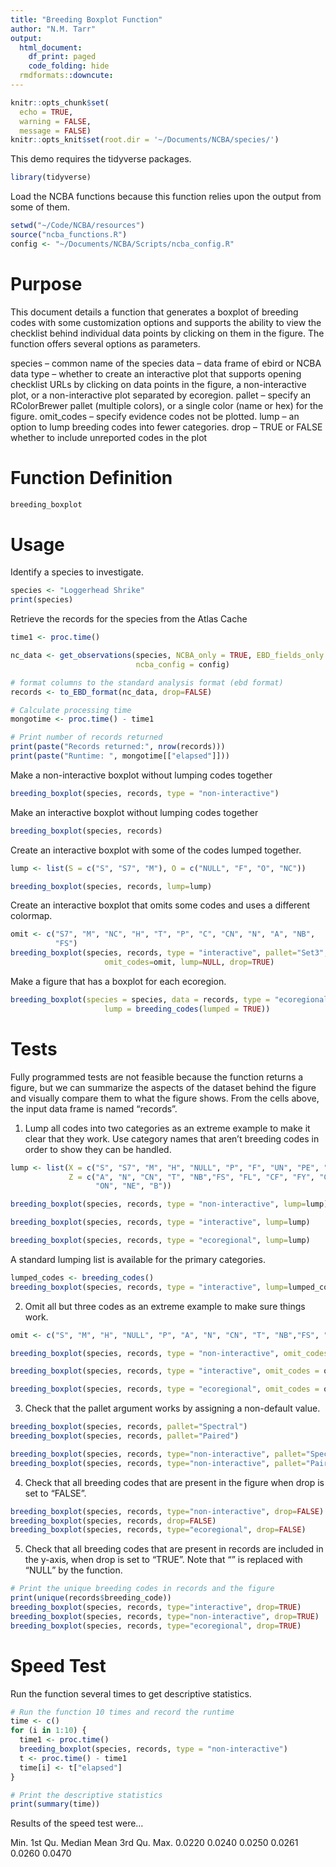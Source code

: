 ```yaml
---
title: "Breeding Boxplot Function"
author: "N.M. Tarr"
output: 
  html_document:
    df_print: paged
    code_folding: hide
  rmdformats::downcute:
---
```

```r
knitr::opts_chunk$set(
  echo = TRUE,
  warning = FALSE,
  message = FALSE)
knitr::opts_knit$set(root.dir = '~/Documents/NCBA/species/')
```

This demo requires the tidyverse packages.
```r
library(tidyverse)
```

Load the NCBA functions because this function relies upon the output from some of them.
```r
setwd("~/Code/NCBA/resources")
source("ncba_functions.R")
config <- "~/Documents/NCBA/Scripts/ncba_config.R"
```

# Purpose
This document details a function that generates a boxplot of breeding codes with some customization options and supports the ability to view the checklist behind individual data points by clicking on them in the figure.  The function offers several options as parameters.

species -- common name of the species
data -- data frame of ebird or NCBA data
type -- whether to create an interactive plot that supports opening
   checklist URLs by clicking on data points in the figure, a non-interactive plot, or a non-interactive plot separated by ecoregion.
pallet -- specify an RColorBrewer pallet (multiple colors), or a single
   color (name or hex) for the figure.
omit_codes -- specify evidence codes not be plotted.
lump -- an option to lump breeding codes into fewer categories.
drop -- TRUE or FALSE whether to include unreported codes in the plot

# Function Definition
```r
breeding_boxplot
```

# Usage
Identify a species to investigate.
```r
species <- "Loggerhead Shrike"
print(species)
```

Retrieve the records for the species from the Atlas Cache
```r
time1 <- proc.time()

nc_data <- get_observations(species, NCBA_only = TRUE, EBD_fields_only = FALSE,
                            ncba_config = config)

# format columns to the standard analysis format (ebd format)
records <- to_EBD_format(nc_data, drop=FALSE)

# Calculate processing time
mongotime <- proc.time() - time1

# Print number of records returned
print(paste("Records returned:", nrow(records)))
print(paste("Runtime: ", mongotime[["elapsed"]]))
```

Make a non-interactive boxplot without lumping codes together
```r
breeding_boxplot(species, records, type = "non-interactive")
```

Make an interactive boxplot without lumping codes together
```r
breeding_boxplot(species, records)
```

Create an interactive boxplot with some of the codes lumped together.
```r
lump <- list(S = c("S", "S7", "M"), O = c("NULL", "F", "O", "NC"))

breeding_boxplot(species, records, lump=lump)
```

Create an interactive boxplot that omits some codes and uses a different colormap.
```r
omit <- c("S7", "M", "NC", "H", "T", "P", "C", "CN", "N", "A", "NB", 
          "FS")
breeding_boxplot(species, records, type = "interactive", pallet="Set3",
                     omit_codes=omit, lump=NULL, drop=TRUE)
```

Make a figure that has a boxplot for each ecoregion.
```r
breeding_boxplot(species = species, data = records, type = "ecoregional",
                     lump = breeding_codes(lumped = TRUE))
```


# Tests
Fully programmed tests are not feasible because the function returns a figure, but we can summarize the aspects of the dataset behind the figure and visually compare them to what the figure shows.  From the cells above, the input data frame is named "records".

1. Lump all codes into two categories as an extreme example to make it clear that they work. Use category names that aren't breeding codes in order to show they can be handled.
```r
lump <- list(X = c("S", "S7", "M", "H", "NULL", "P", "F", "UN", "PE", "NY"), 
             Z = c("A", "N", "CN", "T", "NB","FS", "FL", "CF", "FY", "C",
                   "ON", "NE", "B"))

breeding_boxplot(species, records, type = "non-interactive", lump=lump)

breeding_boxplot(species, records, type = "interactive", lump=lump)

breeding_boxplot(species, records, type = "ecoregional", lump=lump)


```

A standard lumping list is available for the primary categories.
```r
lumped_codes <- breeding_codes()
breeding_boxplot(species, records, type = "interactive", lump=lumped_codes)
```

2. Omit all but three codes as an extreme example to make sure things work.  
```r
omit <- c("S", "M", "H", "NULL", "P", "A", "N", "CN", "T", "NB","FS", "CF", "C")

breeding_boxplot(species, records, type = "non-interactive", omit_codes = omit)

breeding_boxplot(species, records, type = "interactive", omit_codes = omit)

breeding_boxplot(species, records, type = "ecoregional", omit_codes = omit)

```

3. Check that the pallet argument works by assigning a non-default value.
```r
breeding_boxplot(species, records, pallet="Spectral")
breeding_boxplot(species, records, pallet="Paired")

breeding_boxplot(species, records, type="non-interactive", pallet="Spectral")
breeding_boxplot(species, records, type="non-interactive", pallet="Paired")
```

4. Check that all breeding codes that are present in the figure when drop is set to "FALSE".
```r
breeding_boxplot(species, records, type="non-interactive", drop=FALSE)
breeding_boxplot(species, records, drop=FALSE)
breeding_boxplot(species, records, type="ecoregional", drop=FALSE)
```

5. Check that all breeding codes that are present in records are included in the y-axis, when drop is set to "TRUE".  Note that "" is replaced with "NULL" by the function.
```r
# Print the unique breeding codes in records and the figure
print(unique(records$breeding_code))
breeding_boxplot(species, records, type="interactive", drop=TRUE)
breeding_boxplot(species, records, type="non-interactive", drop=TRUE)
breeding_boxplot(species, records, type="ecoregional", drop=TRUE)

```

# Speed Test
Run the function several times to get descriptive statistics.
```r
# Run the function 10 times and record the runtime
time <- c()
for (i in 1:10) {
  time1 <- proc.time()
  breeding_boxplot(species, records, type = "non-interactive")
  t <- proc.time() - time1
  time[i] <- t["elapsed"]
}

# Print the descriptive statistics
print(summary(time))
```

Results of the speed test were...

 Min. 1st Qu.  Median    Mean 3rd Qu.    Max. 
0.0220  0.0240  0.0250  0.0261  0.0260  0.0470 